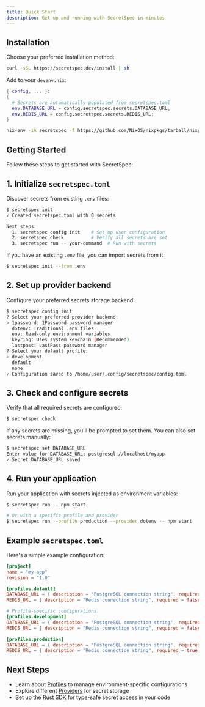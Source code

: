 ```yaml
---
title: Quick Start
description: Get up and running with SecretSpec in minutes
---
```



## Installation

Choose your preferred installation method:

<Tabs>
<TabItem label="Static Binary">

```bash
curl -sSL https://secretspec.dev/install | sh
```

</TabItem>
<TabItem label="Devenv.sh">

Add to your `devenv.nix`:

```nix
{ config, ... }:
{
  # Secrets are automatically populated from secretspec.toml
  env.DATABASE_URL = config.secretspec.secrets.DATABASE_URL;
  env.REDIS_URL = config.secretspec.secrets.REDIS_URL;
}
```

</TabItem>
<TabItem label="Nix">

```bash
nix-env -iA secretspec -f https://github.com/NixOS/nixpkgs/tarball/nixpkgs-unstable
```

</TabItem>
</Tabs>

## Getting Started

Follow these steps to get started with SecretSpec:

## 1. Initialize `secretspec.toml`

Discover secrets from existing `.env` files:

```bash
$ secretspec init
✓ Created secretspec.toml with 0 secrets

Next steps:
  1. secretspec config init    # Set up user configuration
  2. secretspec check          # Verify all secrets are set
  3. secretspec run -- your-command  # Run with secrets
```

If you have an existing `.env` file, you can import secrets from it:

```bash
$ secretspec init --from .env
```

## 2. Set up provider backend

Configure your preferred secrets storage backend:

```bash
$ secretspec config init
? Select your preferred provider backend:
> 1password: 1Password password manager
  dotenv: Traditional .env files
  env: Read-only environment variables
  keyring: Uses system keychain (Recommended)
  lastpass: LastPass password manager
? Select your default profile:
> development
  default
  none
✓ Configuration saved to /home/user/.config/secretspec/config.toml
```

## 3. Check and configure secrets

Verify that all required secrets are configured:

```bash
$ secretspec check
```

If any secrets are missing, you'll be prompted to set them. You can also set secrets manually:

```bash
$ secretspec set DATABASE_URL
Enter value for DATABASE_URL: postgresql://localhost/myapp
✓ Secret DATABASE_URL saved
```

## 4. Run your application

Run your application with secrets injected as environment variables:

```bash
$ secretspec run -- npm start

# Or with a specific profile and provider
$ secretspec run --profile production --provider dotenv -- npm start
```

## Example `secretspec.toml`

Here's a simple example configuration:

```toml
[project]
name = "my-app"
revision = "1.0"

[profiles.default]
DATABASE_URL = { description = "PostgreSQL connection string", required = true }
REDIS_URL = { description = "Redis connection string", required = false, default = "redis://localhost:6379" }

# Profile-specific configurations
[profiles.development]
DATABASE_URL = { description = "PostgreSQL connection string", required = false, default = "sqlite://./dev.db" }
REDIS_URL = { description = "Redis connection string", required = false, default = "redis://localhost:6379" }

[profiles.production]
DATABASE_URL = { description = "PostgreSQL connection string", required = true }
REDIS_URL = { description = "Redis connection string", required = true }
```

## Next Steps

- Learn about [Profiles](/concepts/profiles/) to manage environment-specific configurations
- Explore different [Providers](/concepts/providers/) for secret storage
- Set up the [Rust SDK](/sdk/rust/) for type-safe secret access in your code